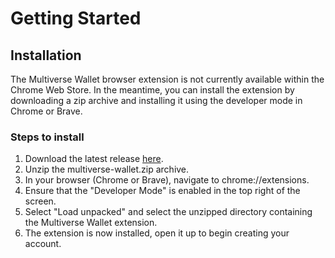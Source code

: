 
# Getting Started

## Installation

The Multiverse Wallet browser extension is not currently available within the Chrome Web Store. In the meantime, you can install the extension by downloading a zip archive and installing it using the developer mode in Chrome or Brave.

### Steps to install

1. Download the latest release [here](https://github.com/multiverse-wallet/multiverse-wallet/releases/latest).
2. Unzip the multiverse-wallet.zip archive.
3. In your browser (Chrome or Brave), navigate to chrome://extensions.
4. Ensure that the "Developer Mode" is enabled in the top right of the screen.
5. Select "Load unpacked" and select the unzipped directory containing the Multiverse Wallet extension.
6. The extension is now installed, open it up to begin creating your account.
